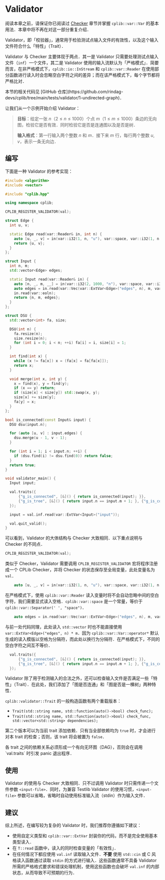 
# Validator

阅读本章之前，请保证你已阅读过 [Checker](/user-guide/checker) 章节并掌握 `cplib::var::Var` 的基本用法．本章中将不再在对这一部分重复介绍．

Validator，即「校验器」，通常用于检验测试点输入文件的有效性，以及这个输入文件符合什么「特性」（Trait）．

Validator 与 Checker 主要体现于两点．其一是 Validator 只需要处理测试点输入文件（`inf`）一个文件，其二是 Validator 使用的输入流默认为「严格模式」．简要而言，在非严格模式下，`cplib::io::InStream` 和 `cplib::var::Reader` 在使用部分函数进行读入时会忽略空白字符之间的差异；而在该严格模式下，每个字节都将严格比对．

<Callout type="info">
本节的相关代码见 [GitHub 仓库](https://github.com/rindag-devs/cplib/tree/main/tests/validator/1-undirected-graph)．
</Callout>

让我们从一个示例开始介绍 Validator：

> **目标**：给定一张 $n$（$2 \le n \le 1000$）个点 $m$（$1 \le m \le 1000$）条边的无向图，检验它是否有效．同时检验它是否是连通图以及是否是树．
>
> **输入格式**：第一行输入两个整数 $n$ 和 $m$．接下来 $m$ 行，每行两个整数 $u,v$，表示一条无向边．

## 编写

下面是一种 Validator 的参考实现：

```cpp filename="val.cpp" copy showLineNumbers
#include <algorithm>
#include <vector>

#include "cplib.hpp"

using namespace cplib;

CPLIB_REGISTER_VALIDATOR(val);

struct Edge {
  int u, v;

  static Edge read(var::Reader& in, int n) {
    auto [u, _, v] = in(var::i32(1, n, "u"), var::space, var::i32(1, n, "v"));
    return {u, v};
  }
};

struct Input {
  int n, m;
  std::vector<Edge> edges;

  static Input read(var::Reader& in) {
    auto [n, _, m, __] = in(var::i32(2, 1000, "n"), var::space, var::i32(1, 1000, "m"), var::eoln);
    auto edges = in.read(var::Vec(var::ExtVar<Edge>("edges", n), m, var::eoln));
    in.read(var::eoln);
    return {n, m, edges};
  }
};

struct DSU {
  std::vector<int> fa, size;

  DSU(int n) {
    fa.resize(n);
    size.resize(n);
    for (int i = 0; i < n; ++i) fa[i] = i, size[i] = 1;
  }

  int find(int x) {
    while (x != fa[x]) x = (fa[x] = fa[fa[x]]);
    return x;
  }

  void merge(int x, int y) {
    x = find(x), y = find(y);
    if (x == y) return;
    if (size[x] < size[y]) std::swap(x, y);
    size[x] += size[y];
    fa[y] = x;
  }
};

bool is_connected(const Input& input) {
  DSU dsu(input.n);

  for (auto [u, v] : input.edges) {
    dsu.merge(u - 1, v - 1);
  }

  for (int i = 1; i < input.n; ++i) {
    if (dsu.find(i) != dsu.find(0)) return false;
  }
  return true;
}

void validator_main() {
  Input input;

  val.traits({
      {"g_is_connected", [&]() { return is_connected(input); }},
      {"g_is_tree", [&]() { return input.n == input.m + 1; }, {"g_is_connected"}},
  });

  input = val.inf.read(var::ExtVar<Input>("input"));

  val.quit_valid();
}
```

可以看到，Validator 的大体结构与 Checker 大致相同．以下重点说明与 Checker 的不同点．

```cpp
CPLIB_REGISTER_VALIDATOR(val);
```

类似于 Checker，Validator 需要调用 `CPLIB_REGISTER_VALIDATOR` 宏将程序注册成一个 CPLib Checker，并将 Checker 的状态保存至全局变量，此处变量名为 `val`．

```cpp
    auto [u, _, v] = in(var::i32(1, n, "u"), var::space, var::i32(1, n, "v"));
```

在严格模式下，使用 `cplib::var::Reader` 读入变量时将不会自动忽略中间的空白字符，我们需要显式读入空格．`cplib::var::space` 是一个常量，等价于 `cplib::var::Separator(' ', "space")`．

```cpp
    auto edges = in.read(var::Vec(var::ExtVar<Edge>("edges", n), m, var::eoln));
```

与前一处代码同理，此处读入 `std::vector` 时也不能直接使用 `var::ExtVar<Edge>("edges", n) * m`．因为 `cplib::var::Var::operator*` 默认生成的读入模版以空格为分隔符，而此处以换行为分隔符．在严格模式下，不同的空白字符之间互不等价．

```cpp
  val.traits({
      {"g_is_connected", [&]() { return is_connected(input); }},
      {"g_is_tree", [&]() { return input.n == input.m + 1; }, {"g_is_connected"}},
  });
```

Validator 除了用于检测输入的合法之外，还可以检查输入文件是否满足一些「特性」（Trait）．在此处，我们添加了「图是否连通」和「图是否是一棵树」两种特性．

`cplib::validator::Trait` 的一般构造函数有两个重载版本：

- `Trait(std::string name, std::function(auto()->bool) check_func);`
- `Trait(std::string name, std::function(auto()->bool) check_func, std::vector<std::string> dependencies);`

第二个版本可以为当前 trait 添加依赖．只有当全部依赖均为 `true` 时，才会进行对本 trait 的检查；否则，该 trait 将会被置为 `false`．

<Callout type="warning">
各 trait 之间的依赖关系必须形成一个有向无环图（DAG），否则会在调用 `val.traits` 时引发 panic 退出程序．
</Callout>

## 使用

Validator 的使用与 Checker 大致相同．只不过调用 Validator 时只需传递一个文件参数 `<input-file>`．同时，为兼容 Testlib Validator 的使用习惯，`<input-file>` 参数可以省略，省略时自动使用标准输入流（stdin）作为输入文件．

## 建议

综上所述，在编写较为复杂的 Validator 时，我们推荐你遵循如下建议：

- 使用自定义类型和 `cplib::var::ExtVar` 封装你的代码，而不是完全使用基本类型读入．
- 在 `T::read` 函数中，读入的同时检查变量的「有效性」．
- 在任何情况下都应使用 `val.inf` 读取输入文件．**不要** 使用 `std::cin` 或 C 风格读入函数通过读取 `stdin` 的方式进行输入．这些函数通常不具备 Validator 所需的严格格式要求和错误处理机制，使用这些函数也会破坏 `val.inf` 的内部状态，从而导致不可预期的行为．